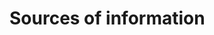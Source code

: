 # Sources of information

<!-- This is an optional section -->

<div id="refs"></div>

<!-- Required for proper indentation in following sections -->
\setlength{\parindent}{0in} 
\setlength{\leftskip}{0in} 
\setlength{\parskip}{4pt}
